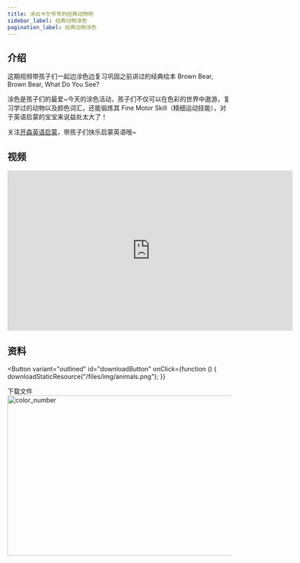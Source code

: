 ```yaml
---
title: 涂出卡尔爷爷的经典动物吧
sidebar_label: 经典动物涂色
pagination_label: 经典动物涂色
---
```



## 介绍

这期视频带孩子们一起边涂色边复习巩固之前讲过的经典绘本 Brown Bear, Brown Bear, What Do You See?

涂色是孩子们的最爱~今天的涂色活动，孩子们不仅可以在色彩的世界中遨游，复习学过的动物以及颜色词汇，还能锻炼其 Fine Motor Skill（精细运动技能），对于英语启蒙的宝宝来说益处太大了！

关注[开森英语启蒙](https://space.bilibili.com/20797715)，带孩子们快乐启蒙英语哦~

## 视频

<iframe
  src="https://player.bilibili.com/player.html?bvid=BV1Dk4y1E7Ve&cid=1&page=1"
  scrolling="no"
  border="0"
  frameborder="no"
  framespacing="0"
  allowfullscreen="true"
  width="640"
  height="360"
></iframe>


## 资料

<Button
  variant="outlined"
  id="downloadButton"
  onClick={function () {
    downloadStaticResource("/files/img/animals.png");
  }}
>
  下载文件
</Button>
<br />
<img
  src="/files/img/animals.png"
  alt="color_number"
  width="640"
  height="360"
/>